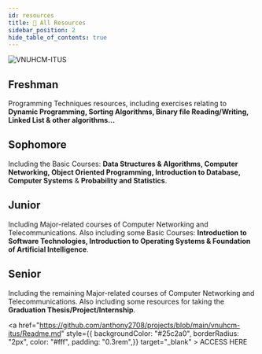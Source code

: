 ```yaml
---
id: resources
title: 📄 All Resources
sidebar_position: 2
hide_table_of_contents: true
---
```


![VNUHCM-ITUS](/img/favicon/logo_khtn_remake_1.svg)

## Freshman

Programming Techniques resources, including exercises relating to **Dynamic Programming, Sorting Algorithms, Binary file Reading/Writing, Linked List &amp; other algorithms...**

## Sophomore

Including the Basic Courses: **Data Structures &amp; Algorithms, Computer Networking, Object Oriented Programming, Introduction to Database, Computer Systems** &amp; <b>Probability and Statistics</b>.

## Junior

Including Major-related courses of Computer Networking and Telecommunications. Also including some Basic Courses: **Introduction to Software Technologies, Introduction to Operating Systems &amp; Foundation of Artificial Intelligence**.

## Senior

Including the remaining Major-related courses of Computer Networking and Telecommunications. Also including some resources for taking the **Graduation Thesis/Project/Internship**.

<!-- prettier-ignore -->
<a href="https://github.com/anthony2708/projects/blob/main/vnuhcm-itus/Readme.md" style={{ backgroundColor: "#25c2a0", borderRadius: "2px", color: "#fff", padding: "0.3rem",}} target="_blank" > ACCESS HERE </a>

